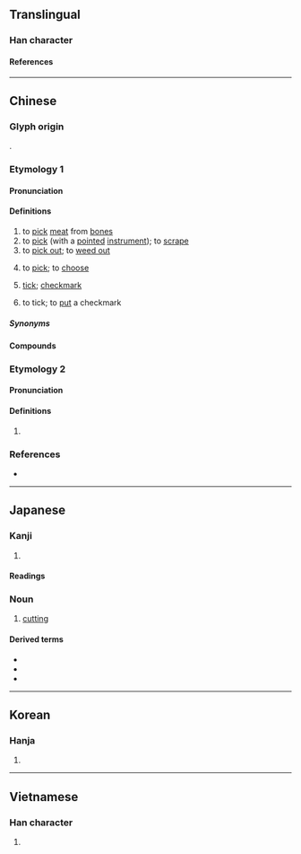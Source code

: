 {{character info}}
==Translingual==

===Han character===
{{Han char|rn=18|rad=刀|as=08|sn=10|four=62200|canj=AHLN|ids=⿰易刂}}

====References====
{{Han ref|kx=0140.350|dkj=02031|dj=0320.080|hdz=10344.060|uh=5254}}

----

==Chinese==

===Glyph origin===
{{Han etym}}
{{Han compound|易|刀|ls=psc|c1=p|c2=s|t2=knife}}.

===Etymology 1===
{{zh-forms}}

====Pronunciation====
{{zh-pron
|m=tī,tì,2nb=nonstandard or dialectal
|m-s=ti2/ti1
|c=tik1
|c-t=tet2
|g=tit6
|h=pfs=thit;gd=tid5
|j=tieh4
|mb=tĭ
|md=ték
|mn=thak/xm,zz,tw:thek/qz:thiak
|mn_note=thak - vernacular; thek/thiak - literary
|mn-t=tag4/têg4
|mn-t_note=tag4 - vernacular; têg4 - literary
|w=4thiq
|x=ti6
|mc=y
|oc=1,y
|cat=v,c:n
}}

====Definitions====
{{zh-hanzi}}

# to [[pick]] [[meat]] from [[bone]]s
# to [[pick]] (with a [[pointed]] [[instrument]]); to [[scrape]]
# to [[pick out]]; to [[weed out]]
# {{lb|zh|dialectal}} to [[pick]]; to [[choose]]
# {{lb|zh|Cantonese}} [[tick]]; [[checkmark]]
# {{lb|zh|Cantonese}} to tick; to [[put]] a checkmark

=====Synonyms=====
{{zh-dial|選}}

====Compounds====
{{zh-der|刳剔|剔團圓|剔團圞|剔子|剔帚|剔抉|剔抽禿刷|剔抽禿揣|剔撥|剔牙|剔犀|剔留禿魯|剔紅|剔莊貨|剔蠍撩蜂|剔豎|剔透|剔透玲瓏|剔除|剔騰|剔齒纖|剝皮剔骨|抉剔|挑剔|搜剔|搜根剔齒|晶瑩剔透|柳眉剔豎|爬梳剔抉|爬羅剔抉|玲瓏剔透|興利剔弊}}

===Etymology 2===
{{zh-forms}}

====Pronunciation====
{{zh-pron
|m=tì
|c=tai3
|oc=2,n
|cat=v
}}

====Definitions====
{{zh-hanzi}}
# {{zh-alt-form|剃|to [[shave]]}}

===References===
* {{R:yue:Hanzi}}

----

==Japanese==

===Kanji===
{{ja-kanji|grade=|rs=刀08}}

# {{rfdef|ja|sort=刀08}}

====Readings====
{{ja-readings
|on=てき, てい
|kun=えぐる, そる
}}

===Noun===
{{ja-noun|てき}}

# [[cutting]]

====Derived terms====
{{der-top}}
* {{ja-r|剔%出|てき%しゅつ}}
* {{ja-r|剔%除|てき%じょ}}
* {{ja-r|剔%抉|てっ%けつ}}
{{der-bottom}}

----

==Korean==

===Hanja===
{{ko-hanja|척}}

# {{rfdef|ko|sort=刀08}}

----

==Vietnamese==

===Han character===
{{vi-readings|reading=[[dịch]], [[tích]]|rs=刀08}}

# {{rfdef|vi|sort=刀08}}